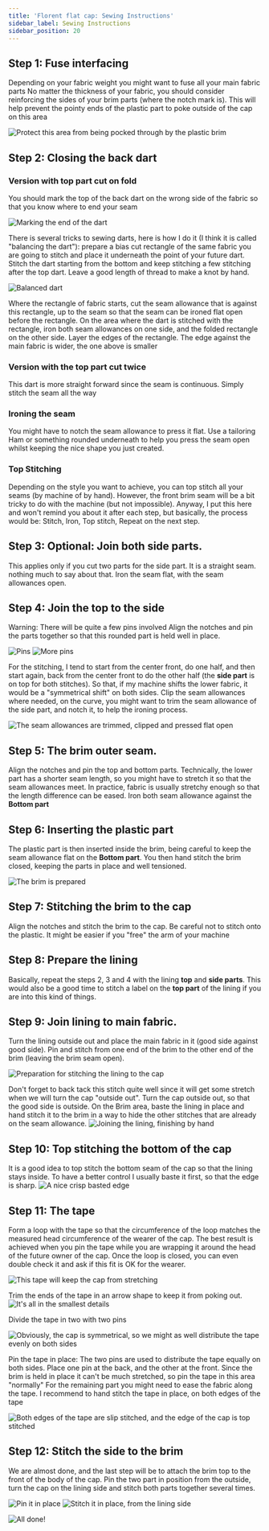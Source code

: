 ```yaml
---
title: 'Florent flat cap: Sewing Instructions'
sidebar_label: Sewing Instructions
sidebar_position: 20
---
```


## Step 1: Fuse interfacing

Depending on your fabric weight you might want to fuse all your main fabric
parts No matter the thickness of your fabric, you should consider reinforcing
the sides of your brim parts (where the notch mark is). This will help prevent
the pointy ends of the plastic part to poke outside of the cap on this area

![Protect this area from being pocked through by the plastic brim](step16.svg)

## Step 2: Closing the back dart

### Version with top part cut on fold

You should mark the top of the back dart on the wrong side of the fabric so
that you know where to end your seam

![Marking the end of the dart](step01.jpg)

There is several tricks to sewing darts, here is how I do it (I think it is
called "balancing the dart"): prepare a bias cut rectangle of the same fabric
you are going to stitch and place it underneath the point of your future dart.
Stitch the dart starting from the bottom and keep stitching a few stitching
after the top dart. Leave a good length of thread to make a knot by hand.

![Balanced dart](step02.jpg)

Where the rectangle of fabric starts, cut the seam allowance that is against
this rectangle, up to the seam so that the seam can be ironed flat open before
the rectangle. On the area where the dart is stitched with the rectangle, iron
both seam allowances on one side, and the folded rectangle on the other side.
Layer the edges of the rectangle. The edge against the main fabric is wider,
the one above is smaller

### Version with the top part cut twice

This dart is more straight forward since the seam is continuous. Simply stitch
the seam all the way

### Ironing the seam

You might have to notch the seam allowance to press it flat. Use a tailoring
Ham or something rounded underneath to help you press the seam open whilst
keeping the nice shape you just created.

### Top Stitching

Depending on the style you want to achieve, you can top stitch all your seams
(by machine of by hand). However, the front brim seam will be a bit tricky to
do with the machine (but not impossible). Anyway, I put this here and won't
remind you about it after each step, but basically, the process would be:
Stitch, Iron, Top stitch, Repeat on the next step.

## Step 3: Optional: Join both side parts.

This applies only if you cut two parts for the side part.
It is a straight seam. nothing much to say about that.
Iron the seam flat, with the seam allowances open.

## Step 4: Join the top to the side

Warning: There will be quite a few pins involved Align the notches and pin the
parts together so that this rounded part is held well in place.

![Pins](step03.jpg)
![More pins](step04.jpg)

For the stitching, I tend to start from the center front, do one half, and then
start again, back from the center front to do the other half (the **side part**
is on top for both stitches). So that, if my machine shifts the lower fabric,
it would be a "symmetrical shift" on both sides. Clip the seam allowances
where needed, on the curve, you might want to trim the seam allowance of the
side part, and notch it, to help the ironing process.

![The seam allowances are trimmed, clipped and pressed flat open](step05.jpg)

## Step 5: The brim outer seam.

Align the notches and pin the top and bottom parts. Technically, the lower
part has a shorter seam length, so you might have to stretch it so that the
seam allowances meet. In practice, fabric is usually stretchy enough so that
the length difference can be eased. Iron both seam allowance against the
**Bottom part**

## Step 6: Inserting the plastic part

The plastic part is then inserted inside the brim, being careful to keep the
seam allowance flat on the **Bottom part**. You then hand stitch the brim
closed, keeping the parts in place and well tensioned.

![The brim is prepared](step06.jpg)

## Step 7: Stitching the brim to the cap

Align the notches and stitch the brim to the cap.
Be careful not to stitch onto the plastic.
It might be easier if you "free" the arm of your machine

## Step 8: Prepare the lining

Basically, repeat the steps 2, 3 and 4 with the lining **top** and **side
parts**. This would also be a good time to stitch a label on the **top part**
of the lining if you are into this kind of things.

## Step 9: Join lining to main fabric.

Turn the lining outside out and place the main fabric in it (good side against
good side). Pin and stitch from one end of the brim to the other end of the
brim (leaving the brim seam open).

![Preparation for stitching the lining to the cap](step07.jpg)

Don't forget to back tack this stitch quite well since it will get some stretch
when we will turn the cap "outside out". Turn the cap outside out, so that the
good side is outside. On the Brim area, baste the lining in place and hand
stitch it to the brim in a way to hide the other stitches that are already on
the seam allowance. ![Joining the lining, finishing by hand](step08.jpg)

## Step 10: Top stitching the bottom of the cap

It is a good idea to top stitch the bottom seam of the cap so that the lining
stays inside. To have a better control I usually baste it first, so that the
edge is sharp. ![A nice crisp basted edge](step09.jpg)

## Step 11: The tape

Form a loop with the tape so that the circumference of the loop matches the
measured head circumference of the wearer of the cap. The best result is
achieved when you pin the tape while you are wrapping it around the head of the
future owner of the cap. Once the loop is closed, you can even double check it
and ask if this fit is OK for the wearer.

![This tape will keep the cap from stretching](step10.jpg)

Trim the ends of the tape in an arrow shape to keep it from poking out.
![It's all in the smallest details](step11.jpg)

Divide the tape in two with two pins

![Obviously, the cap is symmetrical, so we might as well distribute the tape
evenly on both sides](step12.jpg)

Pin the tape in place: The two pins are used to distribute the tape equally on
both sides. Place one pin at the back, and the other at the front. Since the
brim is held in place it can't be much stretched, so pin the tape in this area
"normally" For the remaining part you might need to ease the fabric along the
tape. I recommend to hand stitch the tape in place, on both edges of the tape

![Both edges of the tape are slip stitched, and the edge of the cap is top stitched](step13.jpg)

## Step 12: Stitch the side to the brim

We are almost done, and the last step will be to attach the brim top to the
front of the body of the cap. Pin the two part in position from the outside,
turn the cap on the lining side and stitch both parts together several times.

![Pin it in place](step14.jpg)
![Stitch it in place, from the lining side](step15.jpg)

![All done!](finished.gif)

